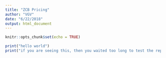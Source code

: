 ```yaml
---
title: "ZCB Pricing"
author: "VGV"
date: "6/22/2018"
output: html_document
---
```


```r
knitr::opts_chunk$set(echo = TRUE)
```

```r
print("hello world")
print("if you are seeing this, then you waited too long to test the repository :(")
```

